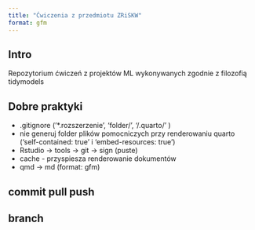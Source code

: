 ```yaml
---
title: "Ćwiczenia z przedmiotu ZRiSKW"
format: gfm
---
```


## Intro

Repozytorium ćwiczeń z projektów ML wykonywanych zgodnie z filozofią tidymodels

## Dobre praktyki

  * .gitignore ('*.rozszerzenie', 'folder/', '/.quarto/' )
  * nie generuj folder plików pomocniczych przy renderowaniu quarto
  ('self-contained: true' i 'embed-resources: true')
  * Rstudio -> tools -> git -> sign (puste)
  * cache - przyspiesza renderowanie dokumentów
  * qmd -> md (format: gfm)


## commit pull push

## branch